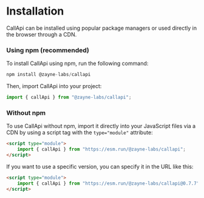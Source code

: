 # Installation

CallApi can be installed using popular package managers or used directly in the browser through a CDN.

### Using npm (recommended)

To install CallApi using npm, run the following command:

```js npm2yarn copy
npm install @zayne-labs/callapi
```

Then, import CallApi into your project:

```js copy
import { callApi } from "@zayne-labs/callapi";
```

### Without npm

To use CallApi without npm, import it directly into your JavaScript files via a CDN by using a script tag with the `type="module"` attribute:

```html copy
<script type="module">
	import { callApi } from "https://esm.run/@zayne-labs/callapi";
</script>
```

If you want to use a specific version, you can specify it in the URL like this:

```html copy
<script type="module">
	import { callApi } from "https://esm.run/@zayne-labs/callapi@0.7.7";
</script>
```
